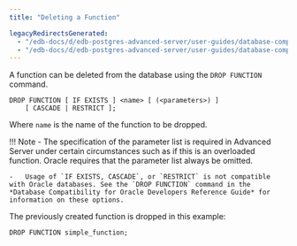 ```yaml
---
title: "Deleting a Function"

legacyRedirectsGenerated:
  - "/edb-docs/d/edb-postgres-advanced-server/user-guides/database-compatibility-stored-procedural-language-guide/13/deleting_a_function.html"
  - "/edb-docs/d/edb-postgres-advanced-server/user-guides/database-compatibility-stored-procedural-language-guide/latest/deleting_a_function.html"
---
```


<div id="deleting_a_function" class="registered_link"></div>

A function can be deleted from the database using the `DROP FUNCTION` command.

```text
DROP FUNCTION [ IF EXISTS ] <name> [ (<parameters>) ]
    [ CASCADE | RESTRICT ];
```

Where `name` is the name of the function to be dropped.

!!! Note
    -   The specification of the parameter list is required in Advanced Server under certain circumstances such as if this is an overloaded function. Oracle requires that the parameter list always be omitted.

    -   Usage of `IF EXISTS, CASCADE`, or `RESTRICT` is not compatible with Oracle databases. See the `DROP FUNCTION` command in the *Database Compatibility for Oracle Developers Reference Guide* for information on these options.

The previously created function is dropped in this example:

```text
DROP FUNCTION simple_function;
```
